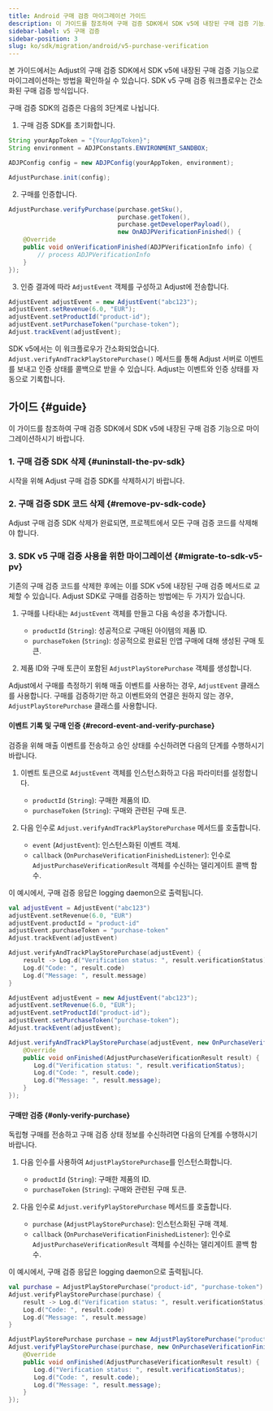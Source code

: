 ```yaml
---
title: Android 구매 검증 마이그레이션 가이드
description: 이 가이드를 참조하여 구매 검증 SDK에서 SDK v5에 내장된 구매 검증 기능으로 마이그레이션하시기 바랍니다.
sidebar-label: v5 구매 검증
sidebar-position: 3
slug: ko/sdk/migration/android/v5-purchase-verification
---
```


본 가이드에서는 Adjust의 구매 검증 SDK에서 SDK v5에 내장된 구매 검증 기능으로 마이그레이션하는 방법을 확인하실 수 있습니다. SDK v5 구매 검증 워크플로우는 간소화된 구매 검증 방식입니다.

구매 검증 SDK의 검증은 다음의 3단계로 나뉩니다.

1. 구매 검증 SDK를 초기화합니다.

```java
String yourAppToken = "{YourAppToken}";
String environment = ADJPConstants.ENVIRONMENT_SANDBOX;

ADJPConfig config = new ADJPConfig(yourAppToken, environment);

AdjustPurchase.init(config);
```

2. 구매를 인증합니다.

```java
AdjustPurchase.verifyPurchase(purchase.getSku(),
                              purchase.getToken(),
                              purchase.getDeveloperPayload(),
                              new OnADJPVerificationFinished() {
    @Override
    public void onVerificationFinished(ADJPVerificationInfo info) {
        // process ADJPVerificationInfo
    }
});
```

3. 인증 결과에 따라 `AdjustEvent` 객체를 구성하고 Adjust에 전송합니다.

```java
AdjustEvent adjustEvent = new AdjustEvent("abc123");
adjustEvent.setRevenue(6.0, "EUR");
adjustEvent.setProductId("product-id");
adjustEvent.setPurchaseToken("purchase-token");
Adjust.trackEvent(adjustEvent);
```

SDK v5에서는 이 워크플로우가 간소화되었습니다. `Adjust.verifyAndTrackPlayStorePurchase()` 메서드를 통해 Adjust 서버로 이벤트를 보내고 인증 상태를 콜백으로 받을 수 있습니다. Adjust는 이벤트와 인증 상태를 자동으로 기록합니다.

## 가이드 {#guide}

이 가이드를 참조하여 구매 검증 SDK에서 SDK v5에 내장된 구매 검증 기능으로 마이그레이션하시기 바랍니다.

### 1\. 구매 검증 SDK 삭제 {#uninstall-the-pv-sdk}

시작을 위해 Adjust 구매 검증 SDK를 삭제하시기 바랍니다.

### 2\. 구매 검증 SDK 코드 삭제 {#remove-pv-sdk-code}

Adjust 구매 검증 SDK 삭제가 완료되면, 프로젝트에서 모든 구매 검증 코드를 삭제해야 합니다.

### 3\. SDK v5 구매 검증 사용을 위한 마이그레이션 {#migrate-to-sdk-v5-pv}

기존의 구매 검증 코드를 삭제한 후에는 이를 SDK v5에 내장된 구매 검증 메서드로 교체할 수 있습니다. Adjust SDK로 구매를 검증하는 방법에는 두 가지가 있습니다.

1. 구매를 나타내는 `AdjustEvent` 객체를 만들고 다음 속성을 추가합니다.

   - `productId` \(`String`\): 성공적으로 구매된 아이템의 제품 ID.
   - `purchaseToken` \(`String`\): 성공적으로 완료된 인앱 구매에 대해 생성된 구매 토큰.

2. 제품 ID와 구매 토큰이 포함된 `AdjustPlayStorePurchase` 객체를 생성합니다.

<Callout type="tip">

Adjust에서 구매를 측정하기 위해 매출 이벤트를 사용하는 경우, `AdjustEvent` 클래스를 사용합니다. 구매를 검증하기만 하고 이벤트와의 연결은 원하지 않는 경우, `AdjustPlayStorePurchase` 클래스를 사용합니다.

</Callout>

#### 이벤트 기록 및 구매 인증 {#record-event-and-verify-purchase}

검증을 위해 매출 이벤트를 전송하고 승인 상태를 수신하려면 다음의 단계를 수행하시기 바랍니다.

1. 이벤트 토큰으로 `AdjustEvent` 객체를 인스턴스화하고 다음 파라미터를 설정합니다.

   - `productId` \(`String`\): 구매한 제품의 ID.
   - `purchaseToken` \(`String`\): 구매와 관련된 구매 토큰.

2. 다음 인수로 `Adjust.verifyAndTrackPlayStorePurchase` 메서드를 호출합니다.
   - `event` \(`AdjustEvent`\): 인스턴스화된 이벤트 객체.
   - `callback` \(`OnPurchaseVerificationFinishedListener`\): 인수로 `AdjustPurchaseVerificationResult` 객체를 수신하는 델리게이트 콜백 함수.

이 예시에서, 구매 검증 응답은 logging daemon으로 출력됩니다.

<Tabs>
<Tab title="Kotlin" sync="kotlin">

```kotlin
val adjustEvent = AdjustEvent("abc123")
adjustEvent.setRevenue(6.0, "EUR")
adjustEvent.productId = "product-id"
adjustEvent.purchaseToken = "purchase-token"
Adjust.trackEvent(adjustEvent)

Adjust.verifyAndTrackPlayStorePurchase(adjustEvent) {
    result -> Log.d("Verification status: ", result.verificationStatus)
    Log.d("Code: ", result.code)
    Log.d("Message: ", result.message)
}
```

</Tab>
<Tab title="Java" sync="java">

```java
AdjustEvent adjustEvent = new AdjustEvent("abc123");
adjustEvent.setRevenue(6.0, "EUR");
adjustEvent.setProductId("product-id");
adjustEvent.setPurchaseToken("purchase-token");
Adjust.trackEvent(adjustEvent);

Adjust.verifyAndTrackPlayStorePurchase(adjustEvent, new OnPurchaseVerificationFinishedListener() {
    @Override
    public void onFinished(AdjustPurchaseVerificationResult result) {
       Log.d("Verification status: ", result.verificationStatus);
       Log.d("Code: ", result.code);
       Log.d("Message: ", result.message);
    }
});
```

</Tab>
</Tabs>

#### 구매만 검증 {#only-verify-purchase}

독립형 구매를 전송하고 구매 검증 상태 정보를 수신하려면 다음의 단계를 수행하시기 바랍니다.

1. 다음 인수를 사용하여 `AdjustPlayStorePurchase`를 인스턴스화합니다.

   - `productId` \(`String`\): 구매한 제품의 ID.
   - `purchaseToken` \(`String`\): 구매와 관련된 구매 토큰.

2. 다음 인수로 `Adjust.verifyPlayStorePurchase` 메서드를 호출합니다.
   - `purchase` \(`AdjustPlayStorePurchase`\): 인스턴스화된 구매 객체.
   - `callback` \(`OnPurchaseVerificationFinishedListener`\): 인수로 `AdjustPurchaseVerificationResult` 객체를 수신하는 델리게이트 콜백 함수.

이 예시에서, 구매 검증 응답은 logging daemon으로 출력됩니다.

<Tabs>
<Tab title="Kotlin" sync="kotlin">

```kotlin
val purchase = AdjustPlayStorePurchase("product-id", "purchase-token")
Adjust.verifyPlayStorePurchase(purchase) {
    result -> Log.d("Verification status: ", result.verificationStatus)
    Log.d("Code: ", result.code)
    Log.d("Message: ", result.message)
}
```

</Tab>
<Tab title="Java" sync="java">

```java
AdjustPlayStorePurchase purchase = new AdjustPlayStorePurchase("product-id", "purchase-token");
Adjust.verifyPlayStorePurchase(purchase, new OnPurchaseVerificationFinishedListener() {
    @Override
    public void onFinished(AdjustPurchaseVerificationResult result) {
       Log.d("Verification status: ", result.verificationStatus);
       Log.d("Code: ", result.code);
       Log.d("Message: ", result.message);
    }
});
```

</Tab>
</Tabs>
